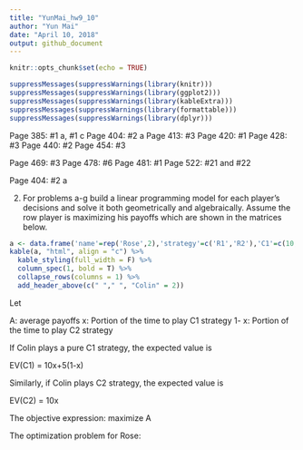 ```yaml
---
title: "YunMai_hw9_10"
author: "Yun Mai"
date: "April 10, 2018"
output: github_document
---
```


```r
knitr::opts_chunk$set(echo = TRUE)
```

```r
suppressMessages(suppressWarnings(library(knitr)))
suppressMessages(suppressWarnings(library(ggplot2)))
suppressMessages(suppressWarnings(library(kableExtra)))
suppressMessages(suppressWarnings(library(formattable)))
suppressMessages(suppressWarnings(library(dplyr)))

```

Page 385: #1 a, #1 c
Page 404: #2 a
Page 413: #3
Page 420: #1
Page 428: #3
Page 440: #2
Page 454: #3
    
    
Page 469: #3
Page 478: #6
Page 481: #1
Page 522: #21 and #22


Page 404: #2 a

2. For problems a-g build a linear programming model for each player's decisions and
solve it both geometrically and algebraically. Assume the row player is maximizing his
payoffs which are shown in the matrices below.

```r
a <- data.frame('name'=rep('Rose',2),'strategy'=c('R1','R2'),'C1'=c(10,5),'C2'=c(10,0))
kable(a, "html", align = "c") %>%
  kable_styling(full_width = F) %>%
  column_spec(1, bold = T) %>%
  collapse_rows(columns = 1) %>% 
  add_header_above(c(" "," ", "Colin" = 2))

```

Let

A: average payoffs
x: Portion of the time to play C1 strategy
1- x: Portion of the time to play C2 strategy
 
If Colin plays a pure C1 strategy, the expected value is

EV(C1) =  10x+5(1-x)

Similarly, if Colin plays C2 strategy, the expected value is

EV(C2) =  10x


The objective expression:
maximize A

The optimization problem for Rose:


```r

```
